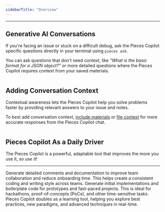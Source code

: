 ```yaml
---
sidebarTitle: "Overview"
---
```


---

## Generative AI Conversations

If you're facing an issue or stuck on a difficult debug, ask the Pieces Copilot specific questions directly in your terminal using `pieces ask`.

You can ask questions that don't need context, like _“What is the basic format for a JSON object?”_ or more detailed questions where the Pieces Copilot requires context from your saved materials.

<img
  className="mx-auto"
/>

## Adding Conversation Context

Contextual awareness lets the Pieces Copilot help you solve problems faster by providing relevant answers to your issue and notes.

To best add conversation context, [include materials](https://docs.pieces.app/products/cli/copilot/chat#via-material-index) or [file context](https://docs.pieces.app/products/cli/copilot/chat#via-file-path) for more accurate responses from the Pieces Copilot chat.

<img
  className="mx-auto"
/>

## Pieces Copilot As a Daily Driver

The Pieces Copilot is a powerful, adaptable tool that improves the more you use it, _so use it\!_

---

<AccordionGroup>
  <Accordion title="Collaborative Coding Made Easy">
    Generate detailed comments and documentation to improve team collaboration and reduce onboarding time. This helps create a consistent coding and writing style across teams.
  </Accordion>
  <Accordion title="Quick Prototyping">
    Generate initial implementations and boilerplate code for prototypes and fast-paced projects. This is ideal for hackathons, proof-of-concepts (PoCs), and other time-sensitive tasks.
  </Accordion>
  <Accordion title="Skill Enhancement">
    Pieces Copilot doubles as a learning tool, helping you explore best practices, new paradigms, and advanced techniques in real-time.
  </Accordion>
</AccordionGroup>